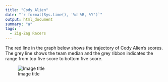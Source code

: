 ```yaml
---
title: "Cody Alien"
date: "`r format(Sys.time(), '%d %B, %Y')`"
output: html_document
summary: "a"
tags:
  - Zig-Zag Racers
---
```


The red line in the graph below shows the trajectory of Cody Alien's scores. The grey line shows the team median and the grey ribbon indicates the range from top five score to bottom five score.

![Image title](CodyAlien.jpg)
